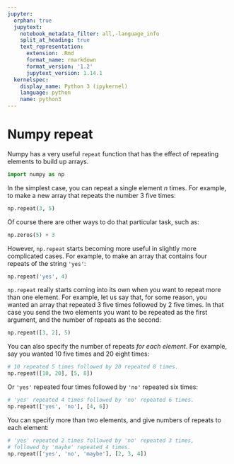 ```yaml
---
jupyter:
  orphan: true
  jupytext:
    notebook_metadata_filter: all,-language_info
    split_at_heading: true
    text_representation:
      extension: .Rmd
      format_name: rmarkdown
      format_version: '1.2'
      jupytext_version: 1.14.1
  kernelspec:
    display_name: Python 3 (ipykernel)
    language: python
    name: python3
---
```


# Numpy repeat

Numpy has a very useful `repeat` function that has the effect of repeating elements to build up arrays.

```python
import numpy as np
```

In the simplest case, you can repeat a single element $n$ times.   For example, to make a new array that repeats the number 3 five times:

```python
np.repeat(3, 5)
```

Of course there are other ways to do that particular task, such as:

```python
np.zeros(5) + 3
```

However, `np.repeat` starts becoming more useful in slightly more complicated cases.  For example, to make an array that contains four repeats of the string `'yes'`:

```python
np.repeat('yes', 4)
```

`np.repeat` really starts coming into its own when you want to repeat more than one element.   For example, let us say that, for some reason, you wanted an array that repeated 3 five times followed by 2 five times.  In that case you send the two elements you want to be repeated as the first argument, and the number of repeats as the second:

```python
np.repeat([3, 2], 5)
```

You can also specify the number of repeats *for each element*.  For example, say you wanted 10 five times and 20 eight times:

```python
# 10 repeated 5 times followed by 20 repeated 8 times.
np.repeat([10, 20], [5, 8])
```

Or `'yes'` repeated four times followed by `'no'` repeated six times:

```python
# 'yes' repeated 4 times followed by 'no' repeated 6 times.
np.repeat(['yes', 'no'], [4, 6])
```

You can specify more than two elements, and give numbers of repeats to each element:

```python
# 'yes' repeated 2 times followed by 'no' repeated 3 times,
# followed by 'maybe' repeated 4 times.
np.repeat(['yes', 'no', 'maybe'], [2, 3, 4])
```
